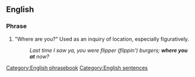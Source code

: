 ==English==

===Phrase===
{{head|en|phrase|head=[[where]] [[you]] [[at]]}}

# {{context|proscribed|nonstandard|slang|set phrase}} "Where are you?" Used as an inquiry of location, especially figuratively.
#: ''Last time I saw ya, you were flipper (flippin') burgers; '''where you at''' now?''

[[Category:English phrasebook]]
[[Category:English sentences]]